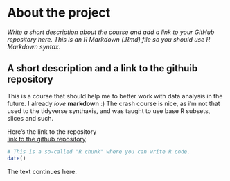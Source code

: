 
# About the project

*Write a short description about the course and add a link to your GitHub repository here. This is an R Markdown (.Rmd) file so you should use R Markdown syntax.*

## A short description and a link to the githuib repository
This is a course that should help me to better work with data analysis in the future. I already *love* __markdown__ :)
The crash course is nice, as i'm not that used to the tidyverse synthaxis, and was taught to use base R subsets, slices and such. 

Here's the link to the repository\
[link to the github repository](https://github.com/crastr/IODS-project)


```r
# This is a so-called "R chunk" where you can write R code.
date()
```
The text continues here.

